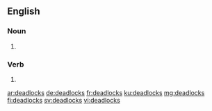 ==English==

===Noun===
{{head|en|plural}}

# {{plural of|deadlock|lang=en}}

===Verb===
{{head|en}}

# {{en-third-person singular of|deadlock}}

[[ar:deadlocks]]
[[de:deadlocks]]
[[fr:deadlocks]]
[[ku:deadlocks]]
[[mg:deadlocks]]
[[fi:deadlocks]]
[[sv:deadlocks]]
[[vi:deadlocks]]